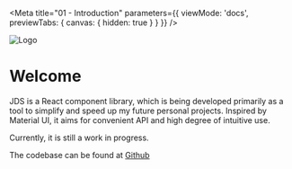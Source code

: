 
<Meta
  title="01 - Introduction"
  parameters={{
    viewMode: 'docs',
    previewTabs: {
      canvas: { hidden: true }
    }
  }}
/>

<div style={{ display: 'flex', justifyItems: 'center' }}>
  <img src={logo} alt="Logo" width={250} style={{ margin: '0 auto' }} />
</div>

# Welcome

JDS is a React component library, which is being developed primarily as a tool to simplify and speed up my future personal projects. Inspired by Material UI, it aims for convenient API and high degree of intuitive use.

Currently, it is still a work in progress.

The codebase can be found at <a href="https://github.com/jaikeex/jds">Github</a>
